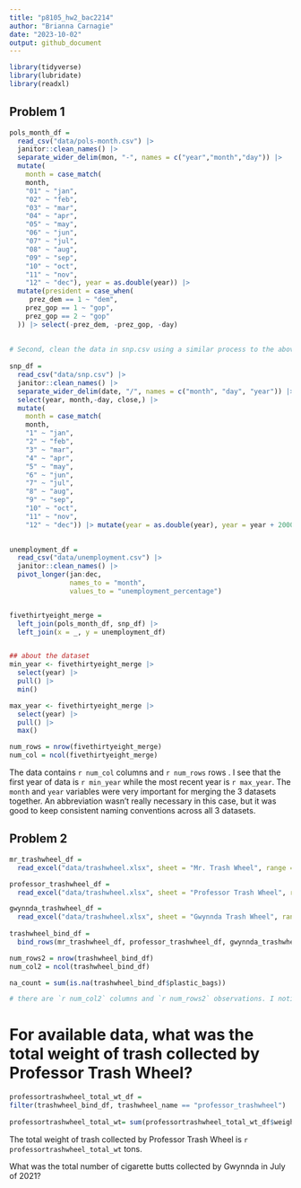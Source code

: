 ```yaml
---
title: "p8105_hw2_bac2214"
author: "Brianna Carnagie"
date: "2023-10-02"
output: github_document
---
```


```r
library(tidyverse)
library(lubridate)
library(readxl)
```

## Problem 1
```r
pols_month_df = 
  read_csv("data/pols-month.csv") |> 
  janitor::clean_names() |> 
  separate_wider_delim(mon, "-", names = c("year","month","day")) |> 
  mutate(
    month = case_match(
    month,
    "01" ~ "jan",
    "02" ~ "feb",
    "03" ~ "mar",
    "04" ~ "apr",
    "05" ~ "may",
    "06" ~ "jun",
    "07" ~ "jul",
    "08" ~ "aug",
    "09" ~ "sep",
    "10" ~ "oct",
    "11" ~ "nov",
    "12" ~ "dec"), year = as.double(year)) |> 
  mutate(president = case_when(
     prez_dem == 1 ~ "dem",
    prez_gop == 1 ~ "gop",
    prez_gop == 2 ~ "gop"
  )) |> select(-prez_dem, -prez_gop, -day) 
  
 
# Second, clean the data in snp.csv using a similar process to the above. For consistency across datasets, arrange according to year and month, and organize so that year and month are the leading columns.
  
snp_df = 
  read_csv("data/snp.csv") |> 
  janitor::clean_names() |> 
  separate_wider_delim(date, "/", names = c("month", "day", "year")) |> 
  select(year, month,-day, close,) |> 
  mutate(
    month = case_match(
    month,
    "1" ~ "jan",
    "2" ~ "feb",
    "3" ~ "mar",
    "4" ~ "apr",
    "5" ~ "may",
    "6" ~ "jun",
    "7" ~ "jul",
    "8" ~ "aug",
    "9" ~ "sep",
    "10" ~ "oct",
    "11" ~ "nov",
    "12" ~ "dec")) |> mutate(year = as.double(year), year = year + 2000)
  

unemployment_df = 
  read_csv("data/unemployment.csv") |> 
  janitor::clean_names() |> 
  pivot_longer(jan:dec,
               names_to = "month",
               values_to = "unemployment_percentage") 


fivethirtyeight_merge = 
  left_join(pols_month_df, snp_df) |>
  left_join(x = _, y = unemployment_df)


## about the dataset
min_year <- fivethirtyeight_merge |> 
  select(year) |> 
  pull() |> 
  min()

max_year <- fivethirtyeight_merge |> 
  select(year) |> 
  pull() |> 
  max()

num_rows = nrow(fivethirtyeight_merge)
num_col = ncol(fivethirtyeight_merge)

```

The data contains `r num_col` columns and `r num_rows` rows . I see that the first year of data is `r min_year`  while the most recent year is `r max_year`. The `month` and `year` variables were very important for merging the 3 datasets together. An abbreviation wasn't really necessary in this case, but it was good to keep consistent naming conventions across all 3 datasets.

## Problem 2
```r
mr_trashwheel_df =
  read_excel("data/trashwheel.xlsx", sheet = "Mr. Trash Wheel", range = "A2:N549") |> janitor::clean_names() |> mutate(homes_powered = weight_tons * 500, trashwheel_name = "mr_trashwheel", year = as.double(year)) |> relocate(trashwheel_name)

professor_trashwheel_df = 
  read_excel("data/trashwheel.xlsx", sheet = "Professor Trash Wheel", range = "A2:M96") |> janitor::clean_names() |> mutate(homes_powered = weight_tons * 500, trashwheel_name = "professor_trashwheel")|> relocate(trashwheel_name)

gwynnda_trashwheel_df = 
  read_excel("data/trashwheel.xlsx", sheet = "Gwynnda Trash Wheel", range = "A2:K108") |> janitor::clean_names() |> mutate(homes_powered = weight_tons * 500, trashwheel_name = "gwynnda_trashwheel") |> relocate(trashwheel_name)
 
trashwheel_bind_df = 
  bind_rows(mr_trashwheel_df, professor_trashwheel_df, gwynnda_trashwheel_df) 

num_rows2 = nrow(trashwheel_bind_df)
num_col2 = ncol(trashwheel_bind_df)

na_count = sum(is.na(trashwheel_bind_df$plastic_bags))

# there are `r num_col2` columns and `r num_rows2` observations. I noticed that there are `r na_count` in the `plastic bag` variable due to the fact that `mr_trashwheel_df` and `professor_trashwheel_df` did not collect data for this variable. Cigarette butts seem be a huge contributor of trash, with all 3 trashwheels collecting a total of `r cigbutts_count` butts total. 

```




# For available data, what was the total weight of trash collected by Professor Trash Wheel?
```r

professortrashwheel_total_wt_df = 
filter(trashwheel_bind_df, trashwheel_name == "professor_trashwheel") |>  select(trashwheel_name, weight_tons) 
  
professortrashwheel_total_wt= sum(professortrashwheel_total_wt_df$weight_tons)
```

The total weight of trash collected by Professor Trash Wheel is `r professortrashwheel_total_wt` tons.


What was the total number of cigarette butts collected by Gwynnda in July of 2021?



